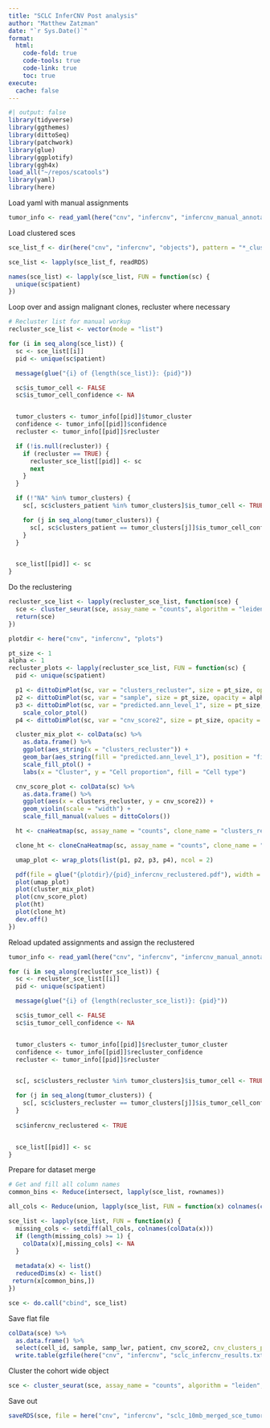 ```yaml
---
title: "SCLC InferCNV Post analysis"
author: "Matthew Zatzman"
date: "`r Sys.Date()`"
format: 
  html:
    code-fold: true
    code-tools: true
    code-link: true
    toc: true
execute:
  cache: false
---
```


```r
#| output: false
library(tidyverse)
library(ggthemes)
library(dittoSeq)
library(patchwork)
library(glue)
library(ggplotify)
library(ggh4x)
load_all("~/repos/scatools")
library(yaml)
library(here)
```

Load yaml with manual assignments
```r
tumor_info <- read_yaml(here("cnv", "infercnv", "infercnv_manual_annotation.yaml"))
```


Load clustered sces

```r
sce_list_f <- dir(here("cnv", "infercnv", "objects"), pattern = "*_clustered_sce.rds", recursive = TRUE, full.names = T)

sce_list <- lapply(sce_list_f, readRDS)

names(sce_list) <- lapply(sce_list, FUN = function(sc) {
  unique(sc$patient)
})
```

Loop over and assign malignant clones, recluster where necessary

```r
# Recluster list for manual workup
recluster_sce_list <- vector(mode = "list")

for (i in seq_along(sce_list)) {
  sc <- sce_list[[i]]
  pid <- unique(sc$patient)

  message(glue("{i} of {length(sce_list)}: {pid}"))

  sc$is_tumor_cell <- FALSE
  sc$is_tumor_cell_confidence <- NA


  tumor_clusters <- tumor_info[[pid]]$tumor_cluster
  confidence <- tumor_info[[pid]]$confidence
  recluster <- tumor_info[[pid]]$recluster

  if (!is.null(recluster)) {
    if (recluster == TRUE) {
      recluster_sce_list[[pid]] <- sc
      next
    }
  }

  if (!"NA" %in% tumor_clusters) {
    sc[, sc$clusters_patient %in% tumor_clusters]$is_tumor_cell <- TRUE

    for (j in seq_along(tumor_clusters)) {
      sc[, sc$clusters_patient == tumor_clusters[j]]$is_tumor_cell_confidence <- confidence[j]
    }
  }


  sce_list[[pid]] <- sc
}
```


Do the reclustering

```r
recluster_sce_list <- lapply(recluster_sce_list, function(sce) {
  sce <- cluster_seurat(sce, assay_name = "counts", algorithm = "leiden", umap.metric = "euclidean", annoy.metric = "euclidean", resolution = 0.5, suffix = "_recluster")
  return(sce)
})
```


```r
plotdir <- here("cnv", "infercnv", "plots")

pt_size <- 1
alpha <- 1
recluster_plots <- lapply(recluster_sce_list, FUN = function(sc) {
  pid <- unique(sc$patient)

  p1 <- dittoDimPlot(sc, var = "clusters_recluster", size = pt_size, opacity = alpha, reduction.use = "UMAP_recluster", do.label = TRUE)
  p2 <- dittoDimPlot(sc, var = "sample", size = pt_size, opacity = alpha, reduction.use = "UMAP_recluster")
  p3 <- dittoDimPlot(sc, var = "predicted.ann_level_1", size = pt_size, opacity = alpha, reduction.use = "UMAP_recluster") +
    scale_color_ptol()
  p4 <- dittoDimPlot(sc, var = "cnv_score2", size = pt_size, opacity = alpha, reduction.use = "UMAP_recluster") + scale_color_viridis_c(limits = c(min(sc$cnv_score2), 0.05), oob = scales::squish)

  cluster_mix_plot <- colData(sc) %>%
    as.data.frame() %>%
    ggplot(aes_string(x = "clusters_recluster")) +
    geom_bar(aes_string(fill = "predicted.ann_level_1"), position = "fill") +
    scale_fill_ptol() +
    labs(x = "Cluster", y = "Cell proportion", fill = "Cell type")

  cnv_score_plot <- colData(sc) %>%
    as.data.frame() %>%
    ggplot(aes(x = clusters_recluster, y = cnv_score2)) +
    geom_violin(scale = "width") +
    scale_fill_manual(values = dittoColors())

  ht <- cnaHeatmap(sc, assay_name = "counts", clone_name = "clusters_recluster", col_fun = logr_col_fun(breaks = c(-0.05, -0.01, 0.01, 0.05), colors = c("blue", "white", "white", "red")), log2 = T, col_clones = dittoColors(), legend_name = "log2ratio") %>% as.ggplot()

  clone_ht <- cloneCnaHeatmap(sc, assay_name = "counts", clone_name = "clusters_recluster", col_fun = logr_col_fun(breaks = c(-0.05, -0.01, 0.01, 0.05), colors = c("blue", "white", "white", "red")), log2 = T, col_clones = dittoColors(), legend_name = "log2ratio") %>% as.ggplot()

  umap_plot <- wrap_plots(list(p1, p2, p3, p4), ncol = 2)

  pdf(file = glue("{plotdir}/{pid}_infercnv_reclustered.pdf"), width = 14, height = 8)
  plot(umap_plot)
  plot(cluster_mix_plot)
  plot(cnv_score_plot)
  plot(ht)
  plot(clone_ht)
  dev.off()
})
```

Reload updated assignments and assign the reclustered

```r
tumor_info <- read_yaml(here("cnv", "infercnv", "infercnv_manual_annotation.yaml"))

for (i in seq_along(recluster_sce_list)) {
  sc <- recluster_sce_list[[i]]
  pid <- unique(sc$patient)

  message(glue("{i} of {length(recluster_sce_list)}: {pid}"))

  sc$is_tumor_cell <- FALSE
  sc$is_tumor_cell_confidence <- NA


  tumor_clusters <- tumor_info[[pid]]$recluster_tumor_cluster
  confidence <- tumor_info[[pid]]$recluster_confidence
  recluster <- tumor_info[[pid]]$recluster


  sc[, sc$clusters_recluster %in% tumor_clusters]$is_tumor_cell <- TRUE

  for (j in seq_along(tumor_clusters)) {
    sc[, sc$clusters_recluster == tumor_clusters[j]]$is_tumor_cell_confidence <- confidence[j]
  }
  
  sc$infercnv_reclustered <- TRUE


  sce_list[[pid]] <- sc
}
```

Prepare for dataset merge

```r
# Get and fill all column names
common_bins <- Reduce(intersect, lapply(sce_list, rownames))

all_cols <- Reduce(union, lapply(sce_list, FUN = function(x) colnames(colData(x))))

sce_list <- lapply(sce_list, FUN = function(x) {
  missing_cols <- setdiff(all_cols, colnames(colData(x)))
  if (length(missing_cols) >= 1) {
    colData(x)[,missing_cols] <- NA
  }
  
  metadata(x) <- list()
  reducedDims(x) <- list()
 return(x[common_bins,])
})

sce <- do.call("cbind", sce_list)
```

Save flat file

```r
colData(sce) %>%
  as.data.frame() %>%
  select(cell_id, sample, samp_lwr, patient, cnv_score2, cnv_clusters_patient = clusters_patient, is_tumor_cell, is_tumor_cell_confidence, cnv_cluster_recluster = clusters_recluster, infercnv_reclustered) %>%
  write.table(gzfile(here("cnv", "infercnv", "sclc_infercnv_results.txt.gz")), quote = F, sep = "\t", row.names = F, col.names = TRUE)
```

Cluster the cohort wide object

```r
sce <- cluster_seurat(sce, assay_name = "counts", algorithm = "leiden", resolution = 0.25, annoy.metric = "euclidean", umap.metric = "euclidean", suffix = "_cohort")
```

Save out

```r
saveRDS(sce, file = here("cnv", "infercnv", "sclc_10mb_merged_sce_tumorcell_assigned_sce.rds"))
```

